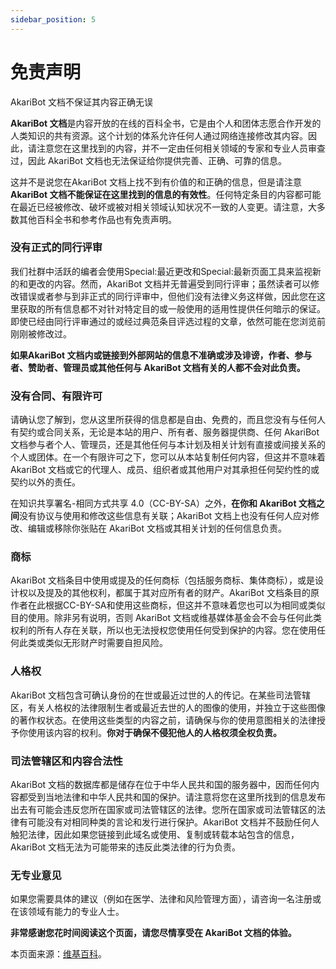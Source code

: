 ```yaml
---
sidebar_position: 5
---
```


# 免责声明

AkariBot 文档不保证其内容正确无误

**AkariBot 文档**是内容开放的在线的百科全书，它是由个人和团体志愿合作开发的人类知识的共有资源。这个计划的体系允许任何人通过网络连接修改其内容。因此，请注意您在这里找到的内容，并不一定由任何相关领域的专家和专业人员审查过，因此 AkariBot 文档也无法保证给你提供完善、正确、可靠的信息。

这并不是说您在AkariBot 文档上找不到有价值的和正确的信息，但是请注意 **AkariBot 文档不能保证在这里找到的信息的有效性**。任何特定条目的内容都可能在最近已经被修改、破坏或被对相关领域认知状况不一致的人变更。请注意，大多数其他百科全书和参考作品也有免责声明。

### 没有正式的同行评审

我们社群中活跃的编者会使用Special:最近更改和Special:最新页面工具来监视新的和更改的内容。然而，AkariBot 文档并无普遍受到同行评审；虽然读者可以修改错误或者参与到非正式的同行评审中，但他们没有法律义务这样做，因此您在这里获取的所有信息都不对针对特定目的或一般使用的适用性提供任何暗示的保证。即使已经由同行评审通过的或经过典范条目评选过程的文章，依然可能在您浏览前刚刚被修改过。

**如果AkariBot 文档内或链接到外部网站的信息不准确或涉及诽谤，作者、参与者、赞助者、管理员或其他任何与 AkariBot 文档有关的人都不会对此负责。**

### 没有合同、有限许可

请确认您了解到，您从这里所获得的信息都是自由、免费的，而且您没有与任何人有契约或合同关系，无论是本站的用户、所有者、服务器提供商、任何 AkariBot 文档参与者个人、管理员，还是其他任何与本计划及相关计划有直接或间接关系的个人或团体。在一个有限许可之下，您可以从本站复制任何内容，但这并不意味着 AkariBot 文档或它的代理人、成员、组织者或其他用户对其承担任何契约性的或契约以外的责任。

在知识共享署名-相同方式共享 4.0（CC-BY-SA）之外，**在你和 AkariBot 文档之间**没有协议与使用和修改这些信息有关联；AkariBot 文档上也没有任何人应对修改、编辑或移除你张贴在 AkariBot 文档或其相关计划的任何信息负责。

### 商标

AkariBot 文档条目中使用或提及的任何商标（包括服务商标、集体商标），或是设计权以及提及的其他权利，都属于其对应所有者的财产。AkariBot 文档条目的原作者在此根据CC-BY-SA和使用这些商标，但这并不意味着您也可以为相同或类似目的使用。除非另有说明，否则 AkariBot 文档或维基媒体基金会不会与任何此类权利的所有人存在关联，所以也无法授权您使用任何受到保护的内容。您在使用任何此类或类似无形财产时需要自担风险。

### 人格权

AkariBot 文档包含可确认身份的在世或最近过世的人的传记。在某些司法管辖区，有关人格权的法律限制生者或最近去世的人的图像的使用，并独立于这些图像的著作权状态。在使用这些类型的内容之前，请确保与你的使用意图相关的法律授予你使用该内容的权利。**你对于确保不侵犯他人的人格权须全权负责。**

### 司法管辖区和内容合法性

AkariBot 文档的数据库都是储存在位于中华人民共和国的服务器中，因而任何内容都受到当地法律和中华人民共和国的保护。请注意将您在这里所找到的信息发布出去有可能会违反您所在国家或司法管辖区的法律。您所在国家或司法管辖区的法律有可能没有对相同种类的言论和发行进行保护。AkariBot 文档并不鼓励任何人触犯法律，因此如果您链接到此域名或使用、复制或转载本站包含的信息，AkariBot 文档无法为可能带来的违反此类法律的行为负责。

### 无专业意见

如果您需要具体的建议（例如在医学、法律和风险管理方面），请咨询一名注册或在该领域有能力的专业人士。

**非常感谢您花时间阅读这个页面，请您尽情享受在 AkariBot 文档的体验。**

本页面来源：[维基百科](https://en.wikipedia.org/wiki/zh:Wikipedia:免责声明)。
